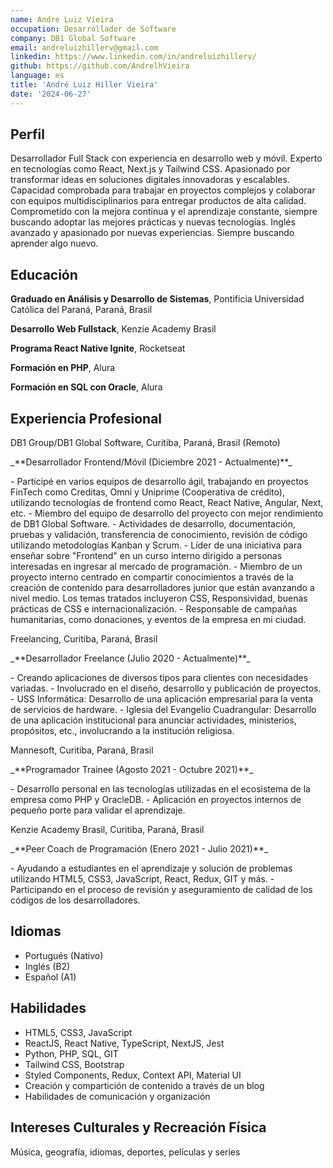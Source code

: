 ```yaml
---
name: Andre Luiz Vieira
occupation: Desarrollador de Software
company: DB1 Global Software
email: andreluizhillerv@gmail.com
linkedin: https://www.linkedin.com/in/andreluizhillerv/
github: https://github.com/AndrelhVieira
language: es
title: 'André Luiz Hiller Vieira'
date: '2024-06-27'
---
```


## Perfil
Desarrollador Full Stack con experiencia en desarrollo web y móvil. Experto en tecnologías como React, Next.js y Tailwind CSS. Apasionado por transformar ideas en soluciones digitales innovadoras y escalables. Capacidad comprobada para trabajar en proyectos complejos y colaborar con equipos multidisciplinarios para entregar productos de alta calidad. Comprometido con la mejora continua y el aprendizaje constante, siempre buscando adoptar las mejores prácticas y nuevas tecnologías. Inglés avanzado y apasionado por nuevas experiencias. Siempre buscando aprender algo nuevo.

## Educación
**Graduado en Análisis y Desarrollo de Sistemas**, Pontificia Universidad Católica del Paraná, Paraná, Brasil

**Desarrollo Web Fullstack**, Kenzie Academy Brasil

**Programa React Native Ignite**, Rocketseat

**Formación en PHP**, Alura

**Formación en SQL con Oracle**, Alura

## Experiencia Profesional
<p className="mb-0 mt-3">DB1 Group/DB1 Global Software, Curitiba, Paraná, Brasil (Remoto)</p>
<p className="my-0">_**Desarrollador Frontend/Móvil (Diciembre 2021 - Actualmente)**_</p>
- Participé en varios equipos de desarrollo ágil, trabajando en proyectos FinTech como Creditas, Omni y Uniprime (Cooperativa de crédito), utilizando tecnologías de frontend como React, React Native, Angular, Next, etc.
- Miembro del equipo de desarrollo del proyecto con mejor rendimiento de DB1 Global Software.
- Actividades de desarrollo, documentación, pruebas y validación, transferencia de conocimiento, revisión de código utilizando metodologías Kanban y Scrum.
- Líder de una iniciativa para enseñar sobre "Frontend" en un curso interno dirigido a personas interesadas en ingresar al mercado de programación.
- Miembro de un proyecto interno centrado en compartir conocimientos a través de la creación de contenido para desarrolladores junior que están avanzando a nivel medio. Los temas tratados incluyeron CSS, Responsividad, buenas prácticas de CSS e internacionalización.
- Responsable de campañas humanitarias, como donaciones, y eventos de la empresa en mi ciudad.

<div className="py-2 block" />

<p className="my-0">Freelancing, Curitiba, Paraná, Brasil</p>
<p className="my-0">_**Desarrollador Freelance (Julio 2020 - Actualmente)**_</p>
- Creando aplicaciones de diversos tipos para clientes con necesidades variadas.
- Involucrado en el diseño, desarrollo y publicación de proyectos.
- USS Informática: Desarrollo de una aplicación empresarial para la venta de servicios de hardware.
- Iglesia del Evangelio Cuadrangular: Desarrollo de una aplicación institucional para anunciar actividades, ministerios, propósitos, etc., involucrando a la institución religiosa.

<div className="py-2 block" />

<p className="my-0">Mannesoft, Curitiba, Paraná, Brasil</p>
<p className="my-0">_**Programador Trainee (Agosto 2021 - Octubre 2021)**_</p>
- Desarrollo personal en las tecnologías utilizadas en el ecosistema de la empresa como PHP y OracleDB.
- Aplicación en proyectos internos de pequeño porte para validar el aprendizaje.

<div className="py-2 block" />

<p className="my-0">Kenzie Academy Brasil, Curitiba, Paraná, Brasil</p>
<p className="my-0">_**Peer Coach de Programación (Enero 2021 - Julio 2021)**_</p>
- Ayudando a estudiantes en el aprendizaje y solución de problemas utilizando HTML5, CSS3, JavaScript, React, Redux, GIT y más.
- Participando en el proceso de revisión y aseguramiento de calidad de los códigos de los desarrolladores.

## Idiomas
- Portugués (Nativo)
- Inglés (B2)
- Español (A1)

## Habilidades
- HTML5, CSS3, JavaScript
- ReactJS, React Native, TypeScript, NextJS, Jest
- Python, PHP, SQL, GIT
- Tailwind CSS, Bootstrap 
- Styled Components, Redux, Context API, Material UI
- Creación y compartición de contenido a través de un blog
- Habilidades de comunicación y organización

## Intereses Culturales y Recreación Física
Música, geografía, idiomas, deportes, películas y series